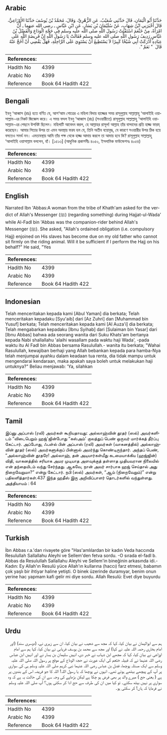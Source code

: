 ## Arabic


<div dir="rtl" lang="ar" style={{fontSize:'larger',backgroundColor:'#f8f9fa',padding:20}}>
حَدَّثَنَا أَبُو الْيَمَانِ، قَالَ حَدَّثَنِي شُعَيْبٌ، عَنِ الزُّهْرِيِّ، وَقَالَ، مُحَمَّدُ بْنُ يُوسُفَ حَدَّثَنَا الأَوْزَاعِيُّ، قَالَ أَخْبَرَنِي ابْنُ شِهَابٍ، عَنْ سُلَيْمَانَ بْنِ يَسَارٍ، عَنِ ابْنِ عَبَّاسٍ ـ رضى الله عنهما ـ أَنَّ امْرَأَةً، مِنْ خَثْعَمَ اسْتَفْتَتْ رَسُولَ اللَّهِ صلى الله عليه وسلم فِي حَجَّةِ الْوَدَاعِ وَالْفَضْلُ بْنُ عَبَّاسٍ رَدِيفُ رَسُولِ اللَّهِ صلى الله عليه وسلم فَقَالَتْ يَا رَسُولَ اللَّهِ إِنَّ فَرِيضَةَ اللَّهِ عَلَى عِبَادِهِ أَدْرَكَتْ أَبِي شَيْخًا كَبِيرًا لاَ يَسْتَطِيعُ أَنْ يَسْتَوِيَ عَلَى الرَّاحِلَةِ، فَهَلْ يَقْضِي أَنْ أَحُجَّ عَنْهُ قَالَ ‏ "‏ نَعَمْ ‏"‏‏.‏
</div>
<div style={{backgroundColor:'#f8f9fa',padding:20, marginBottom: 10}}><table> <thead> <tr> <th>References:</th> <th></th> </tr> </thead> <tbody><tr><td>Hadith No</td><td>4399</td></tr><tr><td>Arabic No</td><td>4399</td></tr><tr><td>Reference</td><td>Book 64 Hadith 422</td></tr></tbody></table></div>

## Bengali


<div dir="ltr" lang="bn" style={{fontSize:'larger',backgroundColor:'#f8f9fa',padding:20}}>
ইবনু ‘আব্বাস (রাঃ) হতে বর্ণিত যে, আশ‘আম গোত্রের এ মহিলা বিদায় হাজ্জের সময় রাসূলুল্লাহ সাল্লাল্লাহু ‘আলাইহি ওয়াসাল্লাম-এর নিকট জিজ্ঞেস করে। এ সময় ফদল ইবনু ‘আব্বাস (রাঃ) (সওয়ারীতে) রাসূলুল্লাহ সাল্লাল্লাহু ‘আলাইহি ওয়াসাল্লাম-এর পেছনে উপবিষ্ট ছিলেন। মহিলাটি আবেদন করল, হে আল্লাহর রাসূল! আল্লাহ তাঁর বান্দাদের প্রতি হাজ্জ ফারয্ করেছেন। আমার পিতার উপর তা এমন অবস্থায় ফরয হল যে, তিনি অতীব বয়োবৃদ্ধ, যে কারণে সওয়ারীর উপর ঠিক হয়ে বসতেও সমর্থ নন। এমতাবস্থায় আমি তাঁর পক্ষ থেকে হাজ্জ আদায় করলে তা আদায় হবে কি? রাসূলুল্লাহ সাল্লাল্লাহু ‘আলাইহি ওয়াসাল্লাম বললেন, হাঁ। [১৫১৩] (আধুনিক প্রকাশনীঃ ৪০৫০, ইসলামিক ফাউন্ডেশনঃ ৪০৫৪)
</div>
<div style={{backgroundColor:'#f8f9fa',padding:20, marginBottom: 10}}><table> <thead> <tr> <th>References:</th> <th></th> </tr> </thead> <tbody><tr><td>Hadith No</td><td>4399</td></tr><tr><td>Arabic No</td><td>4399</td></tr><tr><td>Reference</td><td>Book 64 Hadith 422</td></tr></tbody></table></div>

## English


<div dir="ltr" lang="en" style={{fontSize:'larger',backgroundColor:'#f8f9fa',padding:20}}>
Narrated Ibn 'Abbas:A woman from the tribe of Khath'am asked for the verdict of Allah's Messenger (ﷺ) (regarding something) during Hajjat-ul-Wada' while Al-Fadl bin 'Abbas was the companion-rider behind Allah's Messenger (ﷺ). She asked, "Allah's ordained obligation (i.e. compulsory Hajj) enjoined on His slaves has become due on my old father who cannot sit firmly on the riding animal. Will it be sufficient if I perform the Hajj on his behalf?" He said, "Yes
</div>
<div style={{backgroundColor:'#f8f9fa',padding:20, marginBottom: 10}}><table> <thead> <tr> <th>References:</th> <th></th> </tr> </thead> <tbody><tr><td>Hadith No</td><td>4399</td></tr><tr><td>Arabic No</td><td>4399</td></tr><tr><td>Reference</td><td>Book 64 Hadith 422</td></tr></tbody></table></div>

## Indonesian


<div dir="ltr" lang="id" style={{fontSize:'larger',backgroundColor:'#f8f9fa',padding:20}}>
Telah menceritakan kepada kami [Abul Yaman] dia berkata; Telah menceritakan kepadaku [Syu'aib] dari [Az Zuhri] dan [Muhammad bin Yusuf] berkata; Telah menceritakan kepada kami [Al Auza'i] dia berkata; Telah mengabarkan kepadaku [Ibnu Syihab] dari [Sulaiman bin Yasar] dari [Ibnu Abbas] bahwa ada seorang wanita dari Suku Khats'am bertanya kepada Nabi shallallahu 'alaihi wasallam pada waktu haji Wada', -pada waktu itu Al Fadl bin Abbas bersama Rasulullah.- wanita itu berkata; "Wahai Rasulullah, kewajiban berhaji yang Allah bebankan kepada para hamba-Nya telah menjumpai ayahku dalam keadaan tua renta, dia tidak mampu untuk mengendarai kendaraan, maka apakah saya boleh untuk melakukan haji untuknya?" Beliau menjawab: 'Ya, silahkan
</div>
<div style={{backgroundColor:'#f8f9fa',padding:20, marginBottom: 10}}><table> <thead> <tr> <th>References:</th> <th></th> </tr> </thead> <tbody><tr><td>Hadith No</td><td>4399</td></tr><tr><td>Arabic No</td><td>4399</td></tr><tr><td>Reference</td><td>Book 64 Hadith 422</td></tr></tbody></table></div>

## Tamil


<div dir="ltr" lang="ta" style={{fontSize:'larger',backgroundColor:'#f8f9fa',padding:20}}>
இப்னு அப்பாஸ் (ரலி) அவர்கள் கூறியதாவது: அல்லாஹ்வின் தூதர் (ஸல்) அவர்களிடம் “விடைபெறும் ஹஜ்'ஜின்போது “கஸ்அம்' குலத்துப் பெண் ஒருவர் மார்க்கத் தீர்ப்பு கேட்டார். அப்போது, ஃபள்ல் பின் அப்பாஸ் (ரலி) அவர்கள் (வாகனத்தில்) அல்லாஹ்வின் தூதர் (ஸல்) அவர்களுக்குப் பின்னால் அமர்ந்து கொண்டிருந்தார். அந்தப் பெண், “அல்லாஹ்வின் தூதரே! அல்லாஹ், தன் அடியார்கள்மீது கடமையாக்கிய (ஹஜ்ஜின்) விதி, வாகனத்தில் சரியாக அமர முடியாத அளவுக்குத் தள்ளாத முதியவரான நிலையில் என் தந்தையிடம் வந்து சேர்ந்தது. ஆகவே, நான் அவர் சார்பாக ஹஜ் செய்தால் அது நிறைவேறுமா?” என்று கேட்டார். நபி (ஸல்) அவர்கள், “ஆம் (நிறைவேறும்)” என்று பதிலளித்தார்கள்.437 இந்த ஹதீஸ் இரு அறிவிப்பாளர் தொடர்களில் வந்துள்ளது. அத்தியாயம் : 64
</div>
<div style={{backgroundColor:'#f8f9fa',padding:20, marginBottom: 10}}><table> <thead> <tr> <th>References:</th> <th></th> </tr> </thead> <tbody><tr><td>Hadith No</td><td>4399</td></tr><tr><td>Arabic No</td><td>4399</td></tr><tr><td>Reference</td><td>Book 64 Hadith 422</td></tr></tbody></table></div>

## Turkish


<div dir="ltr" lang="tr" style={{fontSize:'larger',backgroundColor:'#f8f9fa',padding:20}}>
İbn Abbas r.a.'dan rivayete göre "Has'amlılardan bir kadın Veda haccında Resulullah Sallallahu Aleyhi ve Sellem'den fetva sordu. -O sırada el-fadl b. Abbas da Resulullah Sallallahu Aleyhi ve Sellem'in bineğinin arkasında idi.- Kadın: Ey Allah'ın Resulü yüce Allah'ın kullarına (haccı) farz etmesi, babamın çok yaşlı bir ihtiyar haline yetişti. O binek üzerinde duramıyar, benim onun yerine hac yapmam kafi gelir mi diye sordu. Allah Resulü: Evet diye buyurdu
</div>
<div style={{backgroundColor:'#f8f9fa',padding:20, marginBottom: 10}}><table> <thead> <tr> <th>References:</th> <th></th> </tr> </thead> <tbody><tr><td>Hadith No</td><td>4399</td></tr><tr><td>Arabic No</td><td>4399</td></tr><tr><td>Reference</td><td>Book 64 Hadith 422</td></tr></tbody></table></div>

## Urdu


<div dir="rtl" lang="ur" style={{fontSize:'larger',backgroundColor:'#f8f9fa',padding:20}}>
ہم سے ابوالیمان نے بیان کیا، کہا کہ مجھ سے شعیب نے بیان کیا، ان سے زہری نے، (دوسری سند) (اور امام بخاری رحمہ اللہ علیہ نے کہا) اور مجھ سے محمد بن یوسف فریابی نے بیان کیا، کہا ہم سے امام اوزاعی نے بیان کیا، کہا کہ مجھے ابن شہاب نے خبر دی، انہیں سلیمان بن یسار نے اور انہیں ابن عباس رضی اللہ عنہما نے کہ قبیلہ خثعم کی ایک عورت نے حجۃ الوداع کے موقع پر رسول اللہ صلی اللہ علیہ وسلم سے ایک مسئلہ پوچھا، فضل بن عباس رضی اللہ عنہما نبی کریم صلی اللہ علیہ وسلم ہی کی سواری پر آپ کے پیچھے بیٹھے ہوئے تھے۔ انہوں نے پوچھا کہ یا رسول اللہ! اللہ کا جو فریضہ اس کے بندوں پر ہے ( یعنی حج ) میرے والد پر بھی فرض ہو چکا ہے لیکن بڑھاپے کی وجہ سے ان کی حالت یہ ہے کہ وہ سواری پر نہیں بیٹھ سکتے۔ تو کیا میں ان کی طرف سے حج ادا کر سکتی ہوں؟ آپ صلی اللہ علیہ وسلم نے فرمایا کہ ہاں! کر سکتی ہو۔
</div>
<div style={{backgroundColor:'#f8f9fa',padding:20, marginBottom: 10}}><table> <thead> <tr> <th>References:</th> <th></th> </tr> </thead> <tbody><tr><td>Hadith No</td><td>4399</td></tr><tr><td>Arabic No</td><td>4399</td></tr><tr><td>Reference</td><td>Book 64 Hadith 422</td></tr></tbody></table></div>